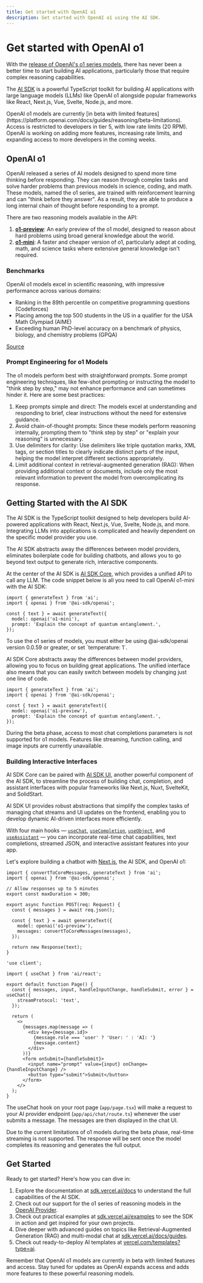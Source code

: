 ```yaml
---
title: Get started with OpenAI o1
description: Get started with OpenAI o1 using the AI SDK.
---
```


# Get started with OpenAI o1

With the [release of OpenAI's o1 series models](https://openai.com/index/introducing-openai-o1-preview/), there has never been a better time to start building AI applications, particularly those that require complex reasoning capabilities.

The [AI SDK](/) is a powerful TypeScript toolkit for building AI applications with large language models (LLMs) like OpenAI o1 alongside popular frameworks like React, Next.js, Vue, Svelte, Node.js, and more.

<Note>
  OpenAI o1 models are currently [in beta with limited
  features](https://platform.openai.com/docs/guides/reasoning/beta-limitations).
  Access is restricted to developers in tier 5, with low rate limits (20 RPM).
  OpenAI is working on adding more features, increasing rate limits, and
  expanding access to more developers in the coming weeks.
</Note>

## OpenAI o1

OpenAI released a series of AI models designed to spend more time thinking before responding. They can reason through complex tasks and solve harder problems than previous models in science, coding, and math. These models, named the o1 series, are trained with reinforcement learning and can "think before they answer". As a result, they are able to produce a long internal chain of thought before responding to a prompt.

There are two reasoning models available in the API:

1. [**o1-preview**](https://platform.openai.com/docs/models/o1): An early preview of the o1 model, designed to reason about hard problems using broad general knowledge about the world.
2. [**o1-mini**](https://platform.openai.com/docs/models/ohttps://platform.openai.com/docs/models/o1): A faster and cheaper version of o1, particularly adept at coding, math, and science tasks where extensive general knowledge isn't required.

### Benchmarks

OpenAI o1 models excel in scientific reasoning, with impressive performance across various domains:

- Ranking in the 89th percentile on competitive programming questions (Codeforces)
- Placing among the top 500 students in the US in a qualifier for the USA Math Olympiad (AIME)
- Exceeding human PhD-level accuracy on a benchmark of physics, biology, and chemistry problems (GPQA)

[Source](https://openai.com/index/learning-to-reason-with-llms/)

### Prompt Engineering for o1 Models

The o1 models perform best with straightforward prompts. Some prompt engineering techniques, like few-shot prompting or instructing the model to "think step by step," may not enhance performance and can sometimes hinder it. Here are some best practices:

1. Keep prompts simple and direct: The models excel at understanding and responding to brief, clear instructions without the need for extensive guidance.
2. Avoid chain-of-thought prompts: Since these models perform reasoning internally, prompting them to "think step by step" or "explain your reasoning" is unnecessary.
3. Use delimiters for clarity: Use delimiters like triple quotation marks, XML tags, or section titles to clearly indicate distinct parts of the input, helping the model interpret different sections appropriately.
4. Limit additional context in retrieval-augmented generation (RAG): When providing additional context or documents, include only the most relevant information to prevent the model from overcomplicating its response.

## Getting Started with the AI SDK

The AI SDK is the TypeScript toolkit designed to help developers build AI-powered applications with React, Next.js, Vue, Svelte, Node.js, and more. Integrating LLMs into applications is complicated and heavily dependent on the specific model provider you use.

The AI SDK abstracts away the differences between model providers, eliminates boilerplate code for building chatbots, and allows you to go beyond text output to generate rich, interactive components.

At the center of the AI SDK is [AI SDK Core](/docs/ai-sdk-core/overview), which provides a unified API to call any LLM. The code snippet below is all you need to call OpenAI o1-mini with the AI SDK:

```tsx
import { generateText } from 'ai';
import { openai } from '@ai-sdk/openai';

const { text } = await generateText({
  model: openai('o1-mini'),
  prompt: 'Explain the concept of quantum entanglement.',
});
```

<Note>
  To use the o1 series of models, you must either be using @ai-sdk/openai
  version 0.0.59 or greater, or set `temperature: 1`.
</Note>

AI SDK Core abstracts away the differences between model providers, allowing you to focus on building great applications. The unified interface also means that you can easily switch between models by changing just one line of code.

```tsx highlight="5"
import { generateText } from 'ai';
import { openai } from '@ai-sdk/openai';

const { text } = await generateText({
  model: openai('o1-preview'),
  prompt: 'Explain the concept of quantum entanglement.',
});
```

<Note>
  During the beta phase, access to most chat completions parameters is not
  supported for o1 models. Features like streaming, function calling, and image
  inputs are currently unavailable.
</Note>

### Building Interactive Interfaces

AI SDK Core can be paired with [AI SDK UI](/docs/ai-sdk-ui/overview), another powerful component of the AI SDK, to streamline the process of building chat, completion, and assistant interfaces with popular frameworks like Next.js, Nuxt, SvelteKit, and SolidStart.

AI SDK UI provides robust abstractions that simplify the complex tasks of managing chat streams and UI updates on the frontend, enabling you to develop dynamic AI-driven interfaces more efficiently.

With four main hooks — [`useChat`](/docs/reference/ai-sdk-ui/use-chat), [`useCompletion`](/docs/reference/ai-sdk-ui/use-completion), [`useObject`](/docs/reference/ai-sdk-ui/use-object), and [`useAssistant`](/docs/reference/ai-sdk-ui/use-assistant) — you can incorporate real-time chat capabilities, text completions, streamed JSON, and interactive assistant features into your app.

Let's explore building a chatbot with [Next.js](https://nextjs.org), the AI SDK, and OpenAI o1:

```tsx filename="app/api/chat/route.ts"
import { convertToCoreMessages, generateText } from 'ai';
import { openai } from '@ai-sdk/openai';

// Allow responses up to 5 minutes
export const maxDuration = 300;

export async function POST(req: Request) {
  const { messages } = await req.json();

  const { text } = await generateText({
    model: openai('o1-preview'),
    messages: convertToCoreMessages(messages),
  });

  return new Response(text);
}
```

```tsx filename="app/page.tsx"
'use client';

import { useChat } from 'ai/react';

export default function Page() {
  const { messages, input, handleInputChange, handleSubmit, error } = useChat({
    streamProtocol: 'text',
  });

  return (
    <>
      {messages.map(message => (
        <div key={message.id}>
          {message.role === 'user' ? 'User: ' : 'AI: '}
          {message.content}
        </div>
      ))}
      <form onSubmit={handleSubmit}>
        <input name="prompt" value={input} onChange={handleInputChange} />
        <button type="submit">Submit</button>
      </form>
    </>
  );
}
```

The useChat hook on your root page (`app/page.tsx`) will make a request to your AI provider endpoint (`app/api/chat/route.ts`) whenever the user submits a message. The messages are then displayed in the chat UI.

<Note>
  Due to the current limitations of o1 models during the beta phase, real-time
  streaming is not supported. The response will be sent once the model completes
  its reasoning and generates the full output.
</Note>

## Get Started

Ready to get started? Here's how you can dive in:

1. Explore the documentation at [sdk.vercel.ai/docs](/docs) to understand the full capabilities of the AI SDK.
1. Check out our support for the o1 series of reasoning models in the [OpenAI Provider](/providers/ai-sdk-providers/openai#reasoning-models).
1. Check out practical examples at [sdk.vercel.ai/examples](/examples) to see the SDK in action and get inspired for your own projects.
1. Dive deeper with advanced guides on topics like Retrieval-Augmented Generation (RAG) and multi-modal chat at [sdk.vercel.ai/docs/guides](/docs/guides).
1. Check out ready-to-deploy AI templates at [vercel.com/templates?type=ai](https://vercel.com/templates?type=ai).

Remember that OpenAI o1 models are currently in beta with limited features and access. Stay tuned for updates as OpenAI expands access and adds more features to these powerful reasoning models.
